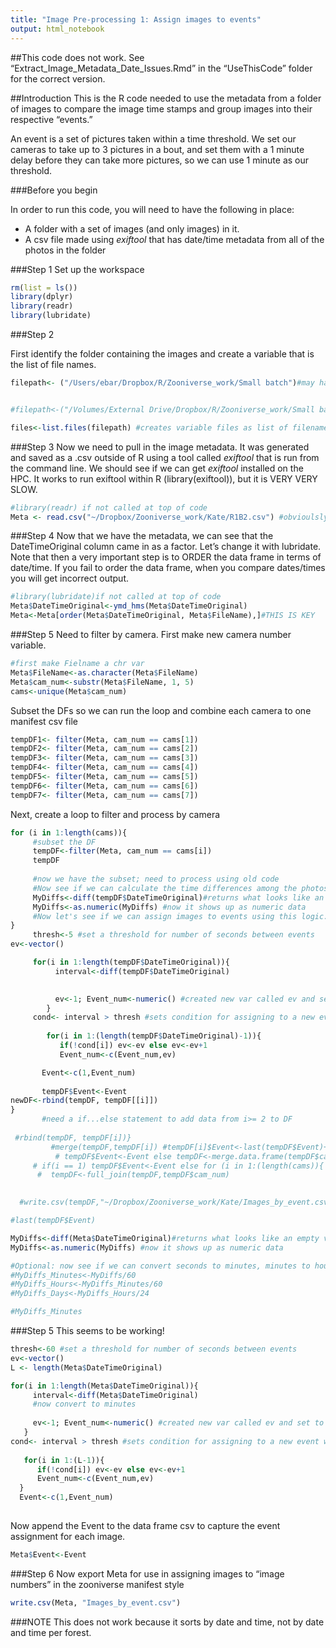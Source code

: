 ```yaml
---
title: "Image Pre-processing 1: Assign images to events"
output: html_notebook
---
```


##This code does not work. See "Extract_Image_Metadata_Date_Issues.Rmd" in the "UseThisCode" folder for the correct version.


##Introduction
This is the R code needed to use the metadata from a folder of images to compare the image time stamps and group images into their respective "events."

An event is a set of pictures taken within a time threshold.  We set our cameras to take up to 3 pictures in a bout, and set them with a 1 minute delay before they can take more pictures, so we can use 1 minute as our threshold.

###Before you begin

In order to run this code, you will need to have the following in place:

* A folder with a set of images (and only images) in it.
* A csv file made using *exiftool* that has date/time metadata from all of the photos in the folder


###Step 1
Set up the workspace
```r
rm(list = ls())
library(dplyr)
library(readr)
library(lubridate)
```
###Step 2

First identify the folder containing the images and create a variable that is the list of file names. 

```r
filepath<- ("/Users/ebar/Dropbox/R/Zooniverse_work/Small batch")#may have to redirect to wherever the pictures are stored.


#filepath<-("/Volumes/External Drive/Dropbox/R/Zooniverse_work/Small batch") #from mac pro

files<-list.files(filepath) #creates variable files as list of filenames
```
###Step 3 
Now we need to pull in the image metadata.  It was generated and saved as a .csv outside of R using a tool called *exiftool* that is run from the command line.  We should see if we can get *exiftool* installed on the HPC. It works to run exiftool within R (library(exiftool)), but it is VERY VERY SLOW. 

```r

#library(readr) if not called at top of code
Meta <- read.csv("~/Dropbox/Zooniverse_work/Kate/R1B2.csv") #obvioulsly, put correct file name here

```

###Step 4
Now that we have the metadata, we can see that the DateTimeOriginal column came in as a factor.  Let's change it with lubridate.  Note that then a very important step is to ORDER the data frame in terms of date/time.  If you fail to order the data frame, when you compare dates/times you will get incorrect output.

```r
#library(lubridate)if not called at top of code 
Meta$DateTimeOriginal<-ymd_hms(Meta$DateTimeOriginal)
Meta<-Meta[order(Meta$DateTimeOriginal, Meta$FileName),]#THIS IS KEY
```
###Step 5
Need to filter by camera.  First make new camera number variable.

```r
#first make Fielname a chr var
Meta$FileName<-as.character(Meta$FileName)
Meta$cam_num<-substr(Meta$FileName, 1, 5)
cams<-unique(Meta$cam_num)
```

Subset the DFs so we can run the loop and combine each camera to one manifest csv file
```r
tempDF1<- filter(Meta, cam_num == cams[1])
tempDF2<- filter(Meta, cam_num == cams[2])
tempDF3<- filter(Meta, cam_num == cams[3])
tempDF4<- filter(Meta, cam_num == cams[4])
tempDF5<- filter(Meta, cam_num == cams[5])
tempDF6<- filter(Meta, cam_num == cams[6])
tempDF7<- filter(Meta, cam_num == cams[7])
```


Next, create a loop to filter and process by camera

```r
for (i in 1:length(cams)){
     #subset the DF
     tempDF<-filter(Meta, cam_num == cams[i])
     tempDF
  
     #now we have the subset; need to process using old code
     #Now see if we can calculate the time differences among the photos
     MyDiffs<-diff(tempDF$DateTimeOriginal)#returns what looks like an empty variable in the environment window
     MyDiffs<-as.numeric(MyDiffs) #now it shows up as numeric data
     #Now let's see if we can assign images to events using this logic.  We will need to set the time threshold (default is 1 minute).
}
     thresh<-5 #set a threshold for number of seconds between events
ev<-vector()

     for(i in 1:length(tempDF$DateTimeOriginal)){
          interval<-diff(tempDF$DateTimeOriginal)

          
          ev<-1; Event_num<-numeric() #created new var called ev and set to 1, created empty numeric vector called Event_num. Event_num will store the assigned event for each image
        }
     cond<- interval > thresh #sets condition for assigning to a new event where minutes corresponds to thresh
        
        for(i in 1:(length(tempDF$DateTimeOriginal)-1)){
           if(!cond[i]) ev<-ev else ev<-ev+1
           Event_num<-c(Event_num,ev)

       Event<-c(1,Event_num)
       
       tempDF$Event<-Event
newDF<-rbind(tempDF, tempDF[[i]])
}
       #need a if...else statement to add data from i>= 2 to DF
   
 #rbind(tempDF, tempDF[i])}
         #merge(tempDF,tempDF[i]) #tempDF[i]$Event<-last(tempDF$Event)+1
          # tempDF$Event<-Event else tempDF<-merge.data.frame(tempDF$cam_num)
     # if(i == 1) tempDF$Event<-Event else for (i in 1:(length(cams)){
      #  tempDF<-full_join(tempDF,tempDF$cam_num)
 

  #write.csv(tempDF,"~/Dropbox/Zooniverse_work/Kate/Images_by_event.csv")

#last(tempDF$Event)

```










```r
MyDiffs<-diff(Meta$DateTimeOriginal)#returns what looks like an empty variable in the environment window
MyDiffs<-as.numeric(MyDiffs) #now it shows up as numeric data

#Optional: now see if we can convert seconds to minutes, minutes to hours, hours to days
#MyDiffs_Minutes<-MyDiffs/60
#MyDiffs_Hours<-MyDiffs_Minutes/60
#MyDiffs_Days<-MyDiffs_Hours/24

#MyDiffs_Minutes
```
###Step 5 
This seems to be working!  

```r
thresh<-60 #set a threshold for number of seconds between events
ev<-vector()
L <- length(Meta$DateTimeOriginal)

for(i in 1:length(Meta$DateTimeOriginal)){
     interval<-diff(Meta$DateTimeOriginal)
     #now convert to minutes
     
     ev<-1; Event_num<-numeric() #created new var called ev and set to 1, created empty numeric vector called Event_num. Event_num will store the assigned event for each image
   }
cond<- interval > thresh #sets condition for assigning to a new event where minutes corresponds to thresh
   
   for(i in 1:(L-1)){
      if(!cond[i]) ev<-ev else ev<-ev+1
      Event_num<-c(Event_num,ev)
  }
  Event<-c(1,Event_num)
  

```
Now append the Event to the data frame csv to capture the event assignment for each image.
```R
Meta$Event<-Event
```
###Step 6
Now export Meta for use in assigning images to "image numbers" in the zooniverse manifest style
```r
write.csv(Meta, "Images_by_event.csv")
```

###NOTE
This does not work because it sorts by date and time, not by date and time per forest.

  